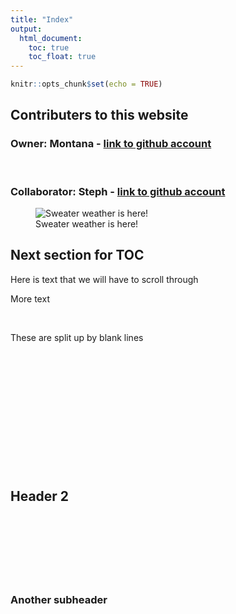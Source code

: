 ```yaml
---
title: "Index"
output: 
  html_document:
    toc: true
    toc_float: true
---
```


```r
knitr::opts_chunk$set(echo = TRUE)
```
## Contributers to this website
### Owner: Montana - [link to github account](https://github.com/meairey)
<br>

### Collaborator: Steph - [link to github account](https://github.com/sfigary)

![Sweater weather is here!](https://i.cbc.ca/1.5539888.1587752449!/fileImage/httpImage/image.jpg_gen/derivatives/16x9_780/prickles-the-tasmanian-sheep.jpg)

## Next section for TOC

Here is text that we will have to scroll through
<br>

More text

<br>

These are split up by blank lines
<br>
<br>
<br>
<br>
<br>
<br>
<br>
<br>
<br>
<br>
<br>
<br>
<br>

## Header 2

<br>
<br>
<br>
<br>
<br>
<br>

### Another subheader
